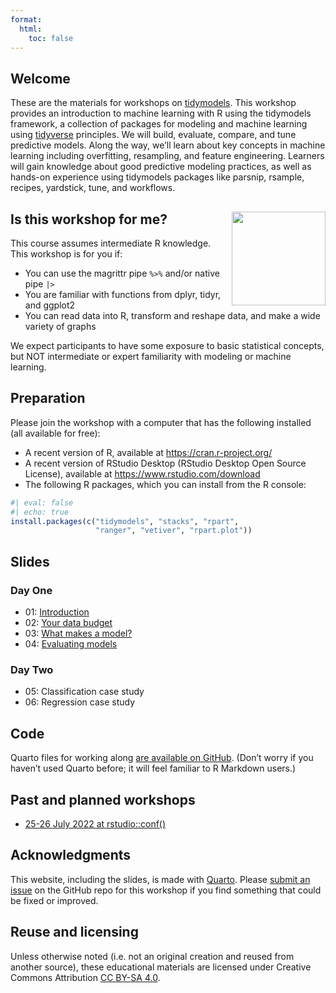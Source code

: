 ```yaml
---
format:
  html:
    toc: false
---
```


## Welcome

These are the materials for workshops on [tidymodels](https://www.tidymodels.org/). This workshop provides an introduction to machine learning with R using the tidymodels framework, a collection of packages for modeling and machine learning using [tidyverse](https://www.tidyverse.org/) principles. We will build, evaluate, compare, and tune predictive models. Along the way, we'll learn about key concepts in machine learning including overfitting, resampling, and feature engineering. Learners will gain knowledge about good predictive modeling practices, as well as hands-on experience using tidymodels packages like parsnip, rsample, recipes, yardstick, tune, and workflows.

## Is this workshop for me? <img src='slides/images/parsnip-flagger.jpg' align="right" height="150" />

This course assumes intermediate R knowledge. This workshop is for you if:

- You can use the magrittr pipe `%>%` and/or native pipe `|>`
- You are familiar with functions from dplyr, tidyr, and ggplot2
- You can read data into R, transform and reshape data, and make a wide variety of graphs

We expect participants to have some exposure to basic statistical concepts, but NOT intermediate or expert familiarity with modeling or machine learning.


## Preparation

Please join the workshop with a computer that has the following installed (all available for free):

- A recent version of R, available at <https://cran.r-project.org/>
- A recent version of RStudio Desktop (RStudio Desktop Open Source License), available at <https://www.rstudio.com/download>
- The following R packages, which you can install from the R console:

```r
#| eval: false
#| echo: true
install.packages(c("tidymodels", "stacks", "rpart", 
                   "ranger", "vetiver", "rpart.plot"))
```

## Slides

### Day One

- 01: [Introduction](slides/01-introduction.html)
- 02: [Your data budget](slides/02-data-budget.html)
- 03: [What makes a model?](slides/03-what-makes-a-model.html)
- 04: [Evaluating models](slides/04-evaluating-models.html)

### Day Two

- 05: Classification case study
- 06: Regression case study


## Code

Quarto files for working along [are available on GitHub](https://github.com/tidymodels/workshops/tree/main/classwork). (Don't worry if you haven't used Quarto before; it will feel familiar to R Markdown users.)

## Past and planned workshops

- [25-26 July 2022 at rstudio::conf()](https://www.rstudio.com/conference/2022/2022-conf-workshops-pricing/#workshops)

## Acknowledgments {.appendix}

This website, including the slides, is made with [Quarto](https://quarto.org/). Please [submit an issue](https://github.com/tidymodels/workshops/issues) on the GitHub repo for this workshop if you find something that could be fixed or improved.

## Reuse and licensing {.appendix}

Unless otherwise noted (i.e. not an original creation and reused from another source), these educational materials are licensed under Creative Commons Attribution [CC BY-SA 4.0](https://creativecommons.org/licenses/by-sa/4.0/).


